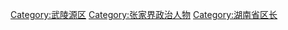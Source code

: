 [[Category:武陵源区|Category:武陵源区]]
[[Category:张家界政治人物|Category:张家界政治人物]]
[[Category:湖南省区长|Category:湖南省区长]]